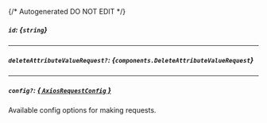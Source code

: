 {/* Autogenerated DO NOT EDIT  */}

##### `id`: *{`string`}*

---
##### `deleteAttributeValueRequest?`: *{`components.DeleteAttributeValueRequest`}*
<Collapsible openLabel={Labels.showProperties} closeLabel={Labels.hideProperties}>
    <DeleteAttributeValueRequest/>
</Collapsible>

---
##### `config?`: [*{ `AxiosRequestConfig` }*](https://axios-http.com/docs/req_config)
Available config options for making requests.


